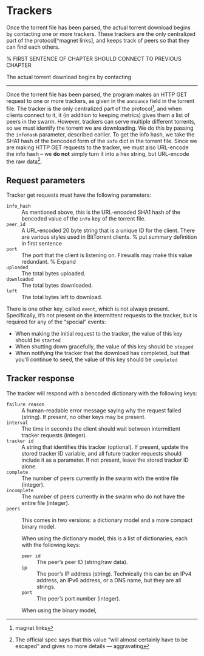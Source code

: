 # Trackers {#sec-trackers}

Once the torrent file has been parsed, the actual torrent download begins by contacting one or more trackers. These trackers are the only centralized part of the protocol[^magnet links], and keeps track of peers so that they can find each others. 

% FIRST SENTENCE OF CHAPTER SHOULD CONNECT TO PREVIOUS CHAPTER

The actual torrent download begins by contacting 

***

Once the torrent file has been parsed, the program makes an HTTP GET request to one or more trackers, as given in the `announce` field in the torrent file. The tracker is the only centralized part of the protocol^[magnet links], and when clients connect to it, it (in addition to keeping metrics) gives them a list of peers in the swarm. However, trackers can serve multiple different torrents, so we must identify the torrent we are downloading. We do this by passing the `infoHash` parameter, described earlier. To get the info hash, we take the SHA1 hash of the bencoded form of the `info` dict in the torrent file. Since we are making HTTP GET requests to the tracker, we must also URL-encode the info hash -- we **do not** simply turn it into a hex string, but URL-encode the raw data^[The official spec says that this value "will almost certainly have to be escaped" and gives no more details --- aggravating].

## Request parameters

Tracker get requests must have the following parameters:

`info_hash`
:   As mentioned above, this is the URL-encoded SHA1 hash of the bencoded value of the `info` key of the torrent file.

`peer_id`
:   A URL-encoded 20 byte string that is a unique ID for the client. There are various styles used in BitTorrent clients. % put summary definition in first sentence

`port`
:   The port that the client is listening on. Firewalls may make this value redundant. % Expand

`uploaded`
:   The total bytes uploaded.

`downloaded`
:   The total bytes downloaded.

`left`
:   The total bytes left to download.

There is one other key, called `event`, which is not always present. Specifically, it's not present on the intermittent requests to the tracker, but is required for any of the "special" events:

- When making the initial request to the tracker, the value of this key should be `started`
- When shutting down gracefully, the value of this key should be `stopped`
- When notifying the tracker that the download has completed, but that you'll continue to seed, the value of this key should be `completed`

## Tracker response

The tracker will respond with a bencoded dictionary with the following keys:

`failure reason`
:   A human-readable error message saying why the request failed (string). If present, no other keys may be present.

`interval`
:   The time in seconds the client should wait between intermittent tracker requests (integer).

`tracker id`
:   A string that identifies this tracker (optional). If present, update the stored tracker ID variable, and all future tracker requests should include it as a parameter. If not present, leave the stored tracker ID alone.

`complete`
:   The number of peers currently in the swarm with the entire file (integer).

`incomplete`
:   The number of peers currently in the swarm who do not have the entire file (integer).

`peers`
:   This comes in two versions: a dictionary model and a more compact binary model.

    When using the dictionary model, this is a list of dictionaries, each with the following keys:

    `peer id`
    :   The peer's peer ID (string/raw data).

    `ip`
    :   The peer's IP address (string). Technically this can be an IPv4 address, an IPv6 address, or a DNS name, but they are all strings.

    `port`
    :   The peer's port number (integer).


    When using the binary model,
    \todo{explain binary model here}
